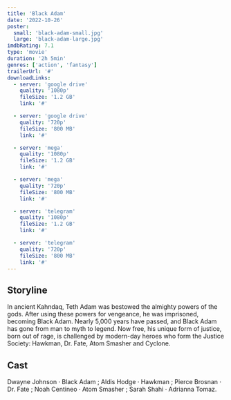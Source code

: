 ```yaml
---
title: 'Black Adam'
date: '2022-10-26'
poster:
  small: 'black-adam-small.jpg'
  large: 'black-adam-large.jpg'
imdbRating: 7.1
type: 'movie'
duration: '2h 5min'
genres: ['action', 'fantasy']
trailerUrl: '#'
downloadLinks:
  - server: 'google drive'
    quality: '1080p'
    fileSize: '1.2 GB'
    link: '#'

  - server: 'google drive'
    quality: '720p'
    fileSize: '800 MB'
    link: '#'

  - server: 'mega'
    quality: '1080p'
    fileSize: '1.2 GB'
    link: '#'

  - server: 'mega'
    quality: '720p'
    fileSize: '800 MB'
    link: '#'

  - server: 'telegram'
    quality: '1080p'
    fileSize: '1.2 GB'
    link: '#'

  - server: 'telegram'
    quality: '720p'
    fileSize: '800 MB'
    link: '#'
---
```


## Storyline

In ancient Kahndaq, Teth Adam was bestowed the almighty powers of the gods. After using these powers for vengeance, he was imprisoned, becoming Black Adam. Nearly 5,000 years have passed, and Black Adam has gone from man to myth to legend. Now free, his unique form of justice, born out of rage, is challenged by modern-day heroes who form the Justice Society: Hawkman, Dr. Fate, Atom Smasher and Cyclone.

## Cast

Dwayne Johnson · Black Adam ; Aldis Hodge · Hawkman ; Pierce Brosnan · Dr. Fate ; Noah Centineo · Atom Smasher ; Sarah Shahi · Adrianna Tomaz.
